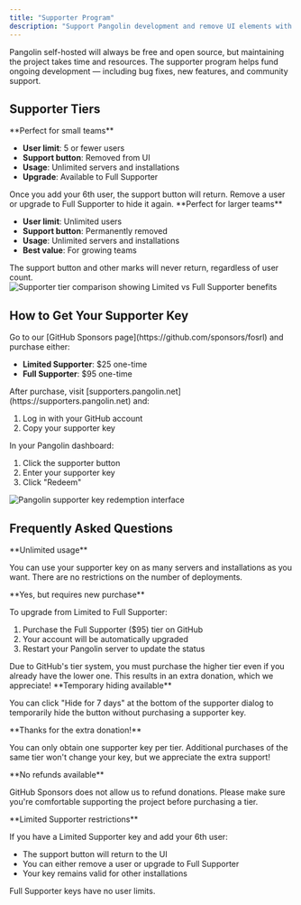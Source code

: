 ```yaml
---
title: "Supporter Program"
description: "Support Pangolin development and remove UI elements with a supporter key"
---
```


Pangolin self-hosted will always be free and open source, but maintaining the project takes time and resources. The supporter program helps fund ongoing development — including bug fixes, new features, and community support.

## Supporter Tiers

<Tabs>
<Tab title="Limited Supporter ($25)">
  **Perfect for small teams**
  
  - **User limit**: 5 or fewer users
  - **Support button**: Removed from UI
  - **Usage**: Unlimited servers and installations
  - **Upgrade**: Available to Full Supporter
  
  <Warning>
  Once you add your 6th user, the support button will return. Remove a user or upgrade to Full Supporter to hide it again.
  </Warning>
</Tab>

<Tab title="Full Supporter ($95)">
  **Perfect for larger teams**
  
  - **User limit**: Unlimited users
  - **Support button**: Permanently removed
  - **Usage**: Unlimited servers and installations
  - **Best value**: For growing teams
  
  <Check>
  The support button and other marks will never return, regardless of user count.
  </Check>
</Tab>
</Tabs>

<Frame caption="Supporter tier comparison showing Limited vs Full Supporter benefits">
<img 
  src="/images/supporter-tiers.png" 
  alt="Supporter tier comparison showing Limited vs Full Supporter benefits"
/>
</Frame>

## How to Get Your Supporter Key

<Steps>
<Step title="Purchase a tier">
  Go to our [GitHub Sponsors page](https://github.com/sponsors/fosrl) and purchase either:
  
  - **Limited Supporter**: $25 one-time
  - **Full Supporter**: $95 one-time
</Step>

<Step title="Get your key">
  After purchase, visit [supporters.pangolin.net](https://supporters.pangolin.net) and:
  
  1. Log in with your GitHub account
  2. Copy your supporter key
</Step>

<Step title="Redeem in Pangolin">
  In your Pangolin dashboard:
  
  1. Click the supporter button
  2. Enter your supporter key
  3. Click "Redeem"
</Step>
</Steps>

<Frame caption="Pangolin supporter key redemption interface">
<img 
  src="/images/redeem-key.png" 
  alt="Pangolin supporter key redemption interface"
/>
</Frame>

## Frequently Asked Questions

<AccordionGroup>
<Accordion title="How many servers can I use my key on?">
  **Unlimited usage**
  
  You can use your supporter key on as many servers and installations as you want. There are no restrictions on the number of deployments.
</Accordion>

<Accordion title="Can I upgrade my tier?">
  **Yes, but requires new purchase**
  
  To upgrade from Limited to Full Supporter:
  
  1. Purchase the Full Supporter ($95) tier on GitHub
  2. Your account will be automatically upgraded
  3. Restart your Pangolin server to update the status
  
  <Warning>
  Due to GitHub's tier system, you must purchase the higher tier even if you already have the lower one. This results in an extra donation, which we appreciate!
  </Warning>
</Accordion>

<Accordion title="Can I hide the button without paying?">
  **Temporary hiding available**
  
  You can click "Hide for 7 days" at the bottom of the supporter dialog to temporarily hide the button without purchasing a supporter key.
</Accordion>

<Accordion title="What if I buy the same tier again?">
  **Thanks for the extra donation!**
  
  You can only obtain one supporter key per tier. Additional purchases of the same tier won't change your key, but we appreciate the extra support!
</Accordion>

<Accordion title="Can I get a refund?">
  **No refunds available**
  
  GitHub Sponsors does not allow us to refund donations. Please make sure you're comfortable supporting the project before purchasing a tier.
</Accordion>

<Accordion title="What happens if I exceed my user limit?">
  **Limited Supporter restrictions**
  
  If you have a Limited Supporter key and add your 6th user:
  
  - The support button will return to the UI
  - You can either remove a user or upgrade to Full Supporter
  - Your key remains valid for other installations
  
  <Info>
  Full Supporter keys have no user limits.
  </Info>
</Accordion>
</AccordionGroup>
